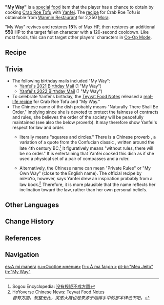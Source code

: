 {{Food Infobox
|id              = 108244
|description     = is Crab Roe Tofu done to an incredible degree of regularity. Its dimensions and flavor are all faithfully rendered according to the "Crab Roe Tofu Laws" in the recipe, with not a single letter omitted.
|type            = Recovery Dishes
|effectType      = Revive
|effect          = Revives a character and restores '''15'''% of Max HP, then restores an additional '''550''' HP.
|eff_att1        = Revive
|eff_att2        = HP Restore
|eff_att3        = HP Restore Percent
|eff_att4        = HP Restore Fixed
|rarity          = 2
|character       = Yanfei
|base            = Crab Roe Tofu
|nodot           = 1
}}
'''"My Way"''' is a [[:Category:Special Dishes|special]] [[food]] item that the player has a chance to obtain by cooking [[Crab Roe Tofu]] with [[Yanfei]]. The [[recipe]] for Crab Roe Tofu is obtainable from [[Wanmin Restaurant]] for 2,250 [[Mora]].

"My Way" revives and restores '''15'''% of Max HP, then restores an additional '''550''' HP to the target fallen character with a 120-second cooldown. Like most foods, this can not target other players' characters in [[Co-Op Mode]].

==Recipe==
{{Recipe
|type = Cooking
|character = Yanfei
|Tofu = 1
|Crab Roe = 1
|sort = Crab Roe,Tofu
}}

==Trivia==
* The following birthday mails included "My Way":
** [[Birthday/Yanfei#Say...|Yanfei's 2021 Birthday Mail]] (1 "My Way")
** [[Birthday/Yanfei#Date...|Yanfei's 2022 Birthday Mail]] (1 "My Way")
*To celebrate Yanfei's birthday, the [[Teyvat Food Notes]] released a [https://ys.mihoyo.com/main/news/detail/16728 real-life recipe] for Crab Roe Tofu and "My Way."
*The Chinese name of the dish {{Lang|''"Zì Yǒu Fāng Yuán"''|zh=「自有方圆」}} probably means "Naturally There Shall Be Order," implying since she is devoted to protect the fairness of contracts and rules, she believes the order of the society will be peacefully maintained (see also the below proverb). It may therefore show Yanfei's respect for law and order.
**{{Lang|''Fāng-Yuán''|zh=方圆}} literally means "squares and circles." There is a Chinese proverb {{Lang|"without a pair of compasses and a ruler, no one can form squares and circles."|zh=没有规矩，不成方圆}}, a variation of a quote from the Confucian classic ''{{w|Mencius (book)|Mencius}}'', written around the late 4th century BC.<ref>Sogou Encyclopedia: [https://baike.sogou.com/v100796.htm 没有规矩不成方圆]</ref> It figuratively means "without rules, there will be no order." It is entertaining that Yanfei cooked this dish as if she used a physical set of a pair of compasses and a ruler.
**Alternatively, the Chinese name can mean "Private Rules" or "My Own Way" (close to the English name). The official recipe by miHoYo, however, says Yanfei drew an inspiration probably from a law book.<ref>HoYoverse Chinese News: [https://ys.mihoyo.com/main/news/detail/16728 Teyvat Food Notes]<br />''自有方圆，规整无比，灵感大概也是来源于烟绯手中的那本律法书吧。''</ref> Therefore, it is more plausible that the name reflects her inclination toward the law, rather than her own personal beliefs.

==Other Languages==
{{Other Languages
|en      = "My Way"
|zhs     = 「自有方圆」
|zhs_rm  = "Zì Yǒu Fāngyuán"
|zht     = 「自有方圓」
|zht_rm  = "Zì Yǒu Fāngyuán"
|zh_tl   = "Principles Within"
|zh_note = {{lang|mini=1|zh=方圆|zh_rm=fāngyuán|zh_lit=square and round}} is a ''{{w|chéngyǔ}}'' for principles and methods.
|ja      = 「法律ここにあり」
|ja_rm   = "Houritsu Koko ni Ari"
|ja_tl   = "The Law is Here"
|ko      = 「나름의 규칙」
|ko_rm   = "Nareum-ui Gyuchik"
|ko_tl   = "Depending on Rule"
|es      = A mi manera
|es_tl   = My Way
|fr      = « À ma façon »
|fr_tl   = "In My Own Way"
|ru      = «Особое мнение»
|ru_tl   = "Dissenting Opinion"
|th      = "My Way"
|vi      = "Chuẩn Khuôn Khổ"
|vi_tl   = "Stereotype"
|de      = „Mein Kreis, der hat vier Ecken“
|de_tl   = "My Circle, It Has Four Corners"
|de_note = This is likely based on the song {{w|My Hat, It Has Three Corners}}, which is a popular children's song in Germany.
|id      = "My Way"
|pt      = "Meu Jeito"
|pt_tl   = "My Way"
}}

==Change History==
{{Change History|1.5}}

==References==
{{Reflist}}

==Navigation==
{{Food Navbox|type=Special Dishes}}

[[es:A mi manera]]
[[ru:«Особое мнение»]]
[[fr:« À ma façon »]]
[[pt-br:"Meu Jeito"]]
[[th:"My Way"]]